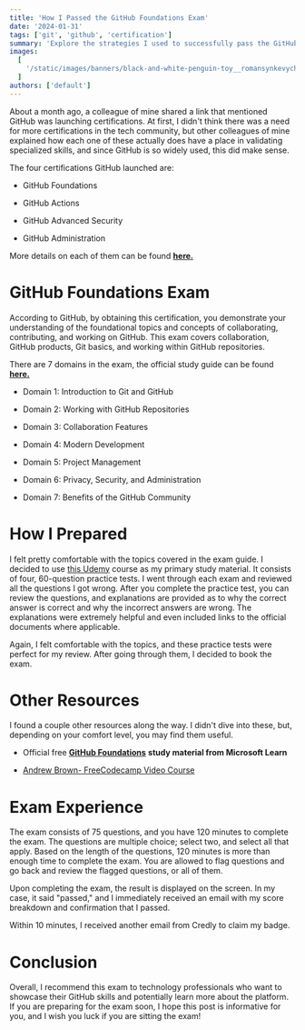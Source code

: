 ```yaml
---
title: 'How I Passed the GitHub Foundations Exam'
date: '2024-01-31'
tags: ['git', 'github', 'certification']
summary: 'Explore the strategies I used to successfully pass the GitHub Foundations Exam.'
images:
  [
    '/static/images/banners/black-and-white-penguin-toy__romansynkevych__wX2L8L-fGeA.jpg',
  ]
authors: ['default']
---
```

About a month ago, a colleague of mine shared a link that mentioned GitHub was launching certifications. At first, I didn't think there was a need for more certifications in the tech community, but other colleagues of mine explained how each one of these actually does have a place in validating specialized skills, and since GitHub is so widely used, this did make sense.

The four certifications GitHub launched are:

* GitHub Foundations
    
* GitHub Actions
    
* GitHub Advanced Security
    
* GitHub Administration
    

More details on each of them can be found [**here.**](https://resources.github.com/learn/certifications/)

# GitHub Foundations Exam

According to GitHub, by obtaining this certification, you demonstrate your understanding of the foundational topics and concepts of collaborating, contributing, and working on GitHub. This exam covers collaboration, GitHub products, Git basics, and working within GitHub repositories.

There are 7 domains in the exam, the official study guide can be found [**here.**](https://assets.ctfassets.net/wfutmusr1t3h/1kmMx7AwI4qH8yIZgOmQlP/4e60030cc6c76688698652e830ea2a48/github-foundations-exam-study-guide.pdf)

* Domain 1: Introduction to Git and GitHub
    
* Domain 2: Working with GitHub Repositories
    
* Domain 3: Collaboration Features
    
* Domain 4: Modern Development
    
* Domain 5: Project Management
    
* Domain 6: Privacy, Security, and Administration
    
* Domain 7: Benefits of the GitHub Community
    

# How I Prepared

I felt pretty comfortable with the topics covered in the exam guide. I decided to use [this Udemy](https://www.udemy.com/course/github-foundations/) course as my primary study material. It consists of four, 60-question practice tests. I went through each exam and reviewed all the questions I got wrong. After you complete the practice test, you can review the questions, and explanations are provided as to why the correct answer is correct and why the incorrect answers are wrong. The explanations were extremely helpful and even included links to the official documents where applicable.

Again, I felt comfortable with the topics, and these practice tests were perfect for my review. After going through them, I decided to book the exam.

# Other Resources

I found a couple other resources along the way. I didn't dive into these, but, depending on your comfort level, you may find them useful.

* Official free [**GitHub Foundations**](https://learn.microsoft.com/en-us/collections/o1njfe825p602p) **study material from Microsoft Learn**
    
* [Andrew Brown- FreeCodecamp Video Course](https://youtu.be/Jdc0i7RcBv8?si=v50g56pmQg4wvH1a)
    

# Exam Experience

The exam consists of 75 questions, and you have 120 minutes to complete the exam. The questions are multiple choice; select two, and select all that apply. Based on the length of the questions, 120 minutes is more than enough time to complete the exam. You are allowed to flag questions and go back and review the flagged questions, or all of them.

Upon completing the exam, the result is displayed on the screen. In my case, it said "passed," and I immediately received an email with my score breakdown and confirmation that I passed.

Within 10 minutes, I received another email from Credly to claim my badge.

# Conclusion

Overall, I recommend this exam to technology professionals who want to showcase their GitHub skills and potentially learn more about the platform. If you are preparing for the exam soon, I hope this post is informative for you, and I wish you luck if you are sitting the exam!
